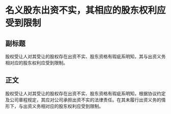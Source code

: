 # 名义股东出资不实，其相应的股东权利应受到限制
## 副标题
股权受让人对其受让的股权存在出资不实、股东资格有瑕疵系明知，其与出资义务相对应的股东权利应受到限制。
## 正文
股权受让人对其受让的股权存在出资不实、股东资格有瑕疵系明知，根据协议约定及公司章程规定，其应对公司承担出资不实的法律责任。在其未履行出资义务的情形下，与出资义务相对应的股东权利应受到限制。